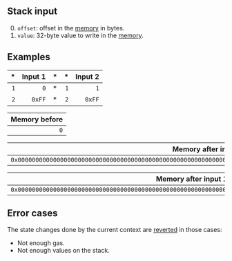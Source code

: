 ## Stack input

0. `offset`: offset in the [memory](/about) in bytes.
1. `value`: 32-byte value to write in the [memory](/about).

## Examples

| * | Input 1 | * | * | Input 2 |
|--:|--------:|--:|--:|--------:|
| `1` | `0` | * | `1` | `1` |
| `2` | `0xFF` | * | `2` | `0xFF` |

| Memory before |
|--------------:|
| `0` |

| Memory after input 1 |
|---------------------:|
| `0x00000000000000000000000000000000000000000000000000000000000000FF` |

| Memory after input 1 then 2 |
|----------------------------:|
| `0x0000000000000000000000000000000000000000000000000000000000000000FF` |

## Error cases

The state changes done by the current context are [reverted](#FD) in those cases:
- Not enough gas.
- Not enough values on the stack.
